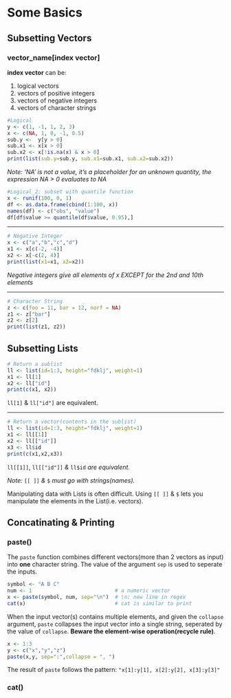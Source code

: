 # Some Basics {#Basic}

## Subsetting Vectors
### vector_name[index vector]
**index vector** can be:

1. logical vectors
2. vectors of positive integers
3. vectors of negative integers
4. vectors of character strings


```r
#Logical
y <- c(1, -1, 1, 2, 3)
x <- c(NA, 1, 0, -1, 0.5)
sub.y <-  y[y > 0]
sub.x1 <- x[x > 0]
sub.x2 <- x[!is.na(x) & x > 0]
print(list(sub.y=sub.y, sub.x1=sub.x1, sub.x2=sub.x2))
```
*Note: 'NA' is not a value, it's a placeholder for an unknown quantity, the expression NA > 0 evaluates to NA*


```r
#Logical_2: subset with quantile function
x <- runif(100, 0, 1)
df <- as.data.frame(cbind(1:100, x))
names(df) <- c("obs", "value")
df[df$value >= quantile(df$value, 0.95),]
```
-----



```r
# Negative Integer
x <- c("a","b","c","d")
x1 <- x[c(-2, -4)]
x2 <- x[-c(2, 4)]
print(list(x1=x1, x2=x2))
```
*Negative integers give all elements of  x EXCEPT for the 2nd and 10th elements*

-----

```r
# Character String
z <- c(foo = 11, bar = 12, norf = NA)
z1 <- z["bar"]
z2 <- z[2]
print(list(z1, z2))
```



## Subsetting Lists
```r
# Return a sublist
ll <- list(id=1:3, height="fdklj", weight=1)
x1 <- ll[1]
x2 <- ll["id"]
print(c(x1, x2))
```
`ll[1]` & `ll["id"]` are equivalent.

------

```r
# Return a vector(contents in the sublist)
ll <- list(id=1:3, height="fdklj", weight=1)
x1 <- ll[[1]]
x2 <- ll[["id"]]
x3 <- ll$id
print(c(x1,x2,x3))
```
`ll[[1]]`, `ll[["id"]]` *&* `ll$id` *are equivalent.*

*Note:* `[[ ]]` *&* `$` *must go with strings(names).*

Manipulating data with Lists is often difficult. Using `[[ ]]` & `$` lets you manipulate the elements in the List(i.e. vectors).

## Concatinating & Printing
### paste()
The `paste` function combines different vectors(more than 2 vectors as input) into **one** character string. The value of the argument `sep` is used to seperate the inputs.
```r
symbol <- "A B C"
num <- 1                           # a numeric vector
x <- paste(symbol, num, sep="\n")  # \n: new line in regex
cat(x)                             # cat is similar to print
```

When the input vector(s) contains multiple elements, and given the `collapse` argument, `paste` collapses the input vector into a single string, seperated by the value of `collapse`. **Beware the element-wise operation(recycle rule)**.
```r
x <- 1:3
y <- c("x","y","z")
paste(x,y, sep=":",collapse = ", ")
```
The result of `paste` follows the pattern: `"x[1]:y[1], x[2]:y[2], x[3]:y[3]"`

### cat()
